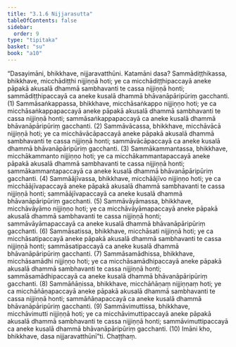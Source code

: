 ```yaml
---
title: "3.1.6 Nijjarasutta"
tableOfContents: false
sidebar:
  order: 9
type: "tipitaka"
basket: "su"
book: "a10"
---
```



<DynamicBreadcrumb />

<Division number="106" book="a10">

<Paragraph number="941" book="a10">
“Dasayimāni, bhikkhave, nijjaravatthūni. Katamāni dasa? Sammādiṭṭhikassa, bhikkhave, micchādiṭṭhi nijjiṇṇā hoti; ye ca micchādiṭṭhipaccayā aneke pāpakā akusalā dhammā sambhavanti te cassa nijjiṇṇā honti; sammādiṭṭhipaccayā ca aneke kusalā dhammā bhāvanāpāripūriṃ gacchanti. (1)
</Paragraph>

<Paragraph number="942" book="a10">
Sammāsaṅkappassa, bhikkhave, micchāsaṅkappo nijjiṇṇo hoti; ye ca micchāsaṅkappapaccayā aneke pāpakā akusalā dhammā sambhavanti te cassa nijjiṇṇā honti; sammāsaṅkappapaccayā ca aneke kusalā dhammā bhāvanāpāripūriṃ gacchanti. (2)
</Paragraph>

<Paragraph number="943" book="a10">
Sammāvācassa, bhikkhave, micchāvācā nijjiṇṇā hoti; ye ca micchāvācāpaccayā aneke pāpakā akusalā dhammā sambhavanti te cassa nijjiṇṇā honti; sammāvācāpaccayā ca aneke kusalā dhammā bhāvanāpāripūriṃ gacchanti. (3)
</Paragraph>

<Paragraph number="944" book="a10">
Sammākammantassa, bhikkhave, micchākammanto nijjiṇṇo hoti; ye ca micchākammantapaccayā aneke pāpakā akusalā dhammā sambhavanti te cassa nijjiṇṇā honti; sammākammantapaccayā ca aneke kusalā dhammā bhāvanāpāripūriṃ gacchanti. (4)
</Paragraph>

<Paragraph number="945" book="a10">
Sammāājīvassa, bhikkhave, micchāājīvo nijjiṇṇo hoti; ye ca micchāājīvapaccayā aneke pāpakā akusalā dhammā sambhavanti te cassa nijjiṇṇā honti; sammāājīvapaccayā ca aneke kusalā dhammā bhāvanāpāripūriṃ gacchanti. (5)
</Paragraph>

<Paragraph number="946" book="a10">
Sammāvāyāmassa, bhikkhave, micchāvāyāmo nijjiṇṇo hoti; ye ca micchāvāyāmapaccayā aneke pāpakā akusalā dhammā sambhavanti te cassa nijjiṇṇā honti; sammāvāyāmapaccayā ca aneke kusalā dhammā bhāvanāpāripūriṃ gacchanti. (6)
</Paragraph>

<Paragraph number="947" book="a10">
Sammāsatissa, bhikkhave, micchāsati nijjiṇṇā hoti; ye ca micchāsatipaccayā aneke pāpakā akusalā dhammā sambhavanti te cassa nijjiṇṇā honti; sammāsatipaccayā ca aneke kusalā dhammā bhāvanāpāripūriṃ gacchanti. (7)
</Paragraph>

<Paragraph number="948" book="a10">
Sammāsamādhissa, bhikkhave, micchāsamādhi nijjiṇṇo hoti; ye ca micchāsamādhipaccayā aneke pāpakā akusalā dhammā sambhavanti te cassa nijjiṇṇā honti; sammāsamādhipaccayā ca aneke kusalā dhammā bhāvanāpāripūriṃ gacchanti. (8)
</Paragraph>

<Paragraph number="949" book="a10">
Sammāñāṇissa, bhikkhave, micchāñāṇaṃ nijjiṇṇaṃ hoti; ye ca micchāñāṇapaccayā aneke pāpakā akusalā dhammā sambhavanti te cassa nijjiṇṇā honti; sammāñāṇapaccayā ca aneke kusalā dhammā bhāvanāpāripūriṃ gacchanti. (9)
</Paragraph>

<Paragraph number="950" book="a10">
Sammāvimuttissa, bhikkhave, micchāvimutti nijjiṇṇā hoti; ye ca micchāvimuttipaccayā aneke pāpakā akusalā dhammā sambhavanti te cassa nijjiṇṇā honti; sammāvimuttipaccayā ca aneke kusalā dhammā bhāvanāpāripūriṃ gacchanti. (10)
</Paragraph>

<Paragraph number="951" book="a10">
Imāni kho, bhikkhave, dasa nijjaravatthūnī”ti.

</Paragraph>
</Division>

<Paragraph number="952" type="center" book="a10">
Chaṭṭhaṃ.
</Paragraph>